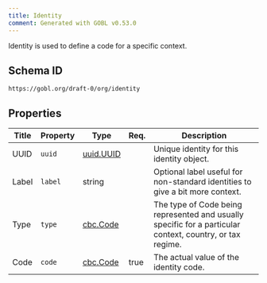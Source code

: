 ```yaml
---
title: Identity
comment: Generated with GOBL v0.53.0
---
```


Identity is used to define a code for a specific context.

## Schema ID

`https://gobl.org/draft-0/org/identity`

## Properties

| Title | Property | Type                            | Req. | Description                                                                                               |
|-------|----------|---------------------------------|------|-----------------------------------------------------------------------------------------------------------|
| UUID  | `uuid`   | [uuid.UUID](/draft-0/uuid/uuid) |      | Unique identity for this identity object.                                                                 |
| Label | `label`  | string                          |      | Optional label useful for non-standard identities to give a bit more context.                             |
| Type  | `type`   | [cbc.Code](/draft-0/cbc/code)   |      | The type of Code being represented and usually specific for a particular context, country, or tax regime. |
| Code  | `code`   | [cbc.Code](/draft-0/cbc/code)   | true | The actual value of the identity code.                                                                    |

